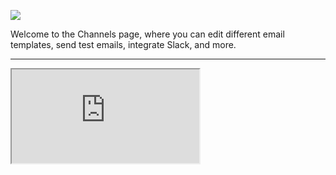 ![](/images/channels-1-optim.jpg)

Welcome to the Channels page, where you can edit different email templates, send test emails, integrate Slack, and more. 

---
<iframe
  src="https://capture.navattic.com/clt952om2005k0gjoetyo70wj"
  style={{ border: "none", width: "750px", height: "500px" }}
  allow="fullscreen"
  id="navattic-embed"
/>

<Steps>
  <Step title="Editing Templates">
    You can edit invite templates based on the communication channel you choose (e.g. Email or Slack).

    Additionally, you can send test emails to yourself before applying your changes to communication with community members. 

    ![](/images/channels-2-optim.jpg)
  </Step>
  <Step title="Connecting Slack">
    You can also integrate Intros AI with Slack to automate introductions between members of your Slack community.

    ![](/images/channels-3-optim.jpg)
  </Step>
</Steps>

 